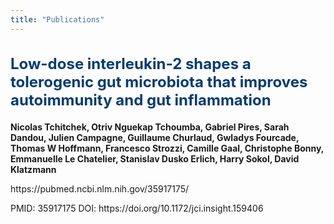```yaml
---
title: "Publications"
---
```



<style type="text/css">
<!-- div#TOC li { -->
<!--     list-style:none; -->
<!--     background-image:none; -->
<!--     background-repeat:none; -->
<!--     background-position:0;  -->
<!-- } -->
 .book .book-body .page-inner  { 
    max-width: 1400px; 
 <!-- width: 120%;  -->
 } 
 .column-left {
  float: left;
  width: 49.7%;
}
.column-right{
 float: right;
  width: 49.7%;
}
.col2 {
    columns: 2 200px;         /* number of columns and width in pixels*/
    -webkit-columns: 2 200px; /* chrome, safari */
    -moz-columns: 2 200px;    /* firefox */
  }
h1 {
  color: #033c73;
   font-size: 30px;
}
h1.title {
  color: #033c73;
}
h2 {
  color: #033c73;
  font-size: 24px;
}
h3 {
   color: #033c73;
   font-size: 18px;
}
h4 {
   color: #022f5a;
}
h5 {
  color: #033c73;
}
h6 {
   color: #033c73;
}
body{ 
  font-size: 14px;
}
p.caption {
  font-size: 0.9em;
  font-style: italic;
  color: grey;
  margin-right: 10%;
  margin-left: 10%;  
  text-align: justify;
} 

</style>



## Low-dose interleukin-2 shapes a tolerogenic gut microbiota that improves autoimmunity and gut inflammation 
**Nicolas Tchitchek, Otriv Nguekap Tchoumba, Gabriel Pires, Sarah Dandou, Julien Campagne, Guillaume Churlaud, Gwladys Fourcade, Thomas W Hoffmann, Francesco Strozzi, Camille Gaal, Christophe Bonny, Emmanuelle Le Chatelier, Stanislav Dusko Erlich, Harry Sokol, David Klatzmann**

https://pubmed.ncbi.nlm.nih.gov/35917175/ 

PMID: 35917175 DOI: https://doi.org/10.1172/jci.insight.159406
